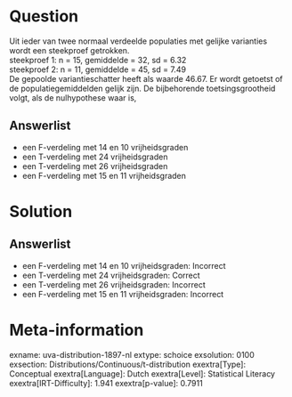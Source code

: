 Question
========

Uit ieder van twee normaal verdeelde populaties met gelijke varianties
wordt een steekproef getrokken.\
steekproef 1: n = 15, gemiddelde = 32, sd = 6.32\
steekproef 2: n = 11, gemiddelde = 45, sd = 7.49\
De gepoolde variantieschatter heeft als waarde 46.67. Er wordt getoetst
of de populatiegemiddelden gelijk zijn. De bijbehorende
toetsingsgrootheid volgt, als de nulhypothese waar is,

Answerlist
----------

* een F-verdeling met 14 en 10 vrijheidsgraden
* een T-verdeling met 24 vrijheidsgraden
* een T-verdeling met 26 vrijheidsgraden
* een F-verdeling met 15 en 11 vrijheidsgraden

Solution
========

Answerlist
----------

* een F-verdeling met 14 en 10 vrijheidsgraden: Incorrect
* een T-verdeling met 24 vrijheidsgraden: Correct
* een T-verdeling met 26 vrijheidsgraden: Incorrect
* een F-verdeling met 15 en 11 vrijheidsgraden: Incorrect

Meta-information
================
exname: uva-distribution-1897-nl
extype: schoice
exsolution: 0100
exsection: Distributions/Continuous/t-distribution
exextra[Type]: Conceptual
exextra[Language]: Dutch
exextra[Level]: Statistical Literacy
exextra[IRT-Difficulty]: 1.941
exextra[p-value]: 0.7911
